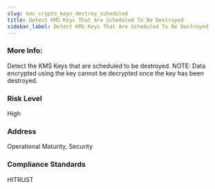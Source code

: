 ```yaml
---
slug: kms_crypto_keys_destroy_scheduled
title: Detect KMS Keys That Are Scheduled To Be Destroyed
sidebar_label: Detect KMS Keys That Are Scheduled To Be Destroyed
---
```


### More Info:

Detect the KMS Keys that are scheduled to be destroyed. NOTE: Data encrypted using the key cannot be decrypted once the key has been destroyed.

### Risk Level

High

### Address

Operational Maturity, Security

### Compliance Standards

HITRUST

